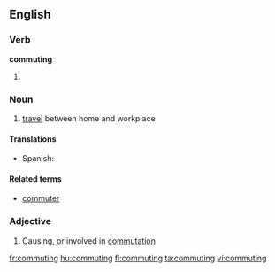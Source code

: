 ==English==

===Verb===
'''commuting'''

#{{present participle of|commute}}

===Noun===
{{wikipedia}}
{{en-noun|-}}

# [[travel]] between home and workplace

==== Translations ====

{{trans-top|[[travel]] between home and workplace}}
* Spanish: {{t|es|conmutaje}}
{{trans-bottom}}

====Related terms====
*[[commuter]]

===Adjective===
{{en-adj|-}}

# Causing, or involved in [[commutation]]

[[fr:commuting]]
[[hu:commuting]]
[[fi:commuting]]
[[ta:commuting]]
[[vi:commuting]]